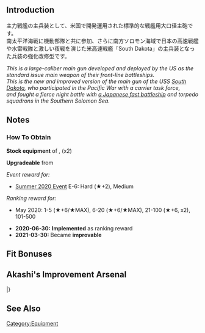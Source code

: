{{EquipmentInfo}}

==Introduction==
主力戦艦の主兵装として、米国で開発運用された標準的な戦艦用大口径主砲です。<br>
南太平洋海戦に機動部隊と共に参加、さらに南方ソロモン海域で日本の高速戦艦や水雷戦隊と激しい夜戦を演じた米高速戦艦「South Dakota」の主兵装となった兵装の強化改修型です。

''This is a large-caliber main gun developed and deployed by the US as the standard issue main weapon of their front-line battleships.''<br>
''This is the new and improved version of the main gun of the USS [[South Dakota]], who participated in the Pacific War with a carrier task force,''<br>
''and fought a fierce night battle with [[Kirishima|a Japanese fast battleship]] and torpedo squadrons in the Southern Solomon Sea.''

==Notes==
<div class="mw-collapsible"><h3>How To Obtain</h3>
<div class="mw-collapsible-content">
'''Stock equipment''' of {{Ship/Link|South Dakota Kai}}, {{Ship/Link|Washington Kai}} (x2)

'''Upgradeable''' from {{Equipment/Link|16inch Triple Gun Mount Mk.6}}

''Event reward for:''
* [[Summer 2020 Event]] E-6: Hard (★+2), Medium

''Ranking reward for:''
* May 2020: 1-5 (★+6/★MAX), 6-20 (★+6/★MAX), 21-100 (★+6, x2), 101-500

</div></div>


<div class="mw-collapsible><h3>Updates History</h3>
<div class="mw-collapsible-content>
* '''2020-06-30:''' '''Implemented''' as ranking reward
* '''2021-03-30:''' Became '''improvable'''
</div></div>

==Fit Bonuses==
{{:16inch Triple Gun Mount Mk.6 mod.2/Bonuses}}

== Akashi's Improvement Arsenal ==
{{AkashiWorkshop}}
{{AkashiWorkshopLine
| Name = {{PAGENAME}}
| ItemType = RedGunHeavy
| Fuel = 40
| Ammo = 430
| Steel = 650
| Baux = 40
|Mats0-5 = 7/8
|Mats6-9 = 9/12
|Mats10 = -
|Screws0-5 = 4/5
|Screws6-9 = 5/7
|Screws10 = -
|EquipConsume0-5 = 2x{{RedGunHeavy|41cm Twin Gun Mount}}
|EquipConsume6-9 = 1x{{RedGunHeavy|46cm Triple Gun Mount}}
|EquipConsume10 = -
| Sun = SD<br>&nbsp;
| Mon = SD<br>&nbsp;
| Tue = SD<br>W
| Wed = SD<br>W
| Thu = SD<br>W
| Fri = &nbsp;<br>W
| Sat = &nbsp;<br>W
|2ndShip = [[South Dakota]]<br>[[Washington]]
|Notes =
}}
|}

==See Also==
{{Equipmentlist}}
[[Category:Equipment]]